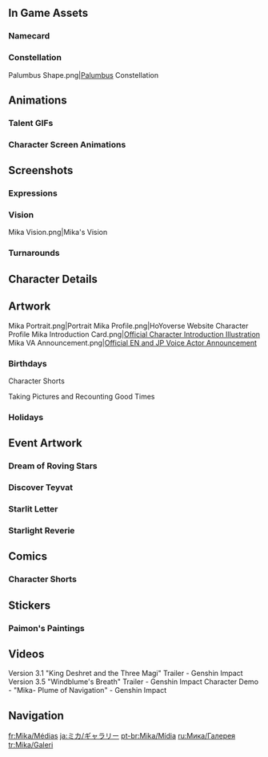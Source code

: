 {{CharacterTabs}}
{{TOC Limit}}
==In Game Assets==
{{Assets}}

===Namecard===
{{Assets/Namecard|Index|Mika}}

===Constellation===
<gallery>Palumbus Shape.png|[[Palumbus]] Constellation</gallery>

==Animations==
===Talent GIFs===
{{Talent Previews by Character|Mika}}

===Character Screen Animations===
{{Preview/CharacterAnimations}}

==Screenshots==
===Expressions===
{{Character Expression|Mika|Default|Pensive|Serious}}

===Vision===
<gallery>Mika Vision.png|Mika's Vision</gallery>

===Turnarounds===
{{Turnarounds}}

==Character Details==
{{Files by Character Gallery|Character Details|character=Mika}}

==Artwork==
<gallery>
Mika Portrait.png|Portrait
Mika Profile.png|HoYoverse Website Character Profile
Mika Introduction Card.png|[https://twitter.com/GenshinImpact/status/1614927567605088257 Official Character Introduction Illustration]
Mika VA Announcement.png|[https://twitter.com/GenshinImpact/status/1636608303231844352 Official EN and JP Voice Actor Announcement]
</gallery>

===Birthdays===
{{Files by Character Gallery|Mika Birthday Artwork|character = Mika|not1=Character Shorts|not2=Taking Pictures and Recounting Good Times Images}}

;Character Shorts
{{Files by Character Gallery|Mika Birthday Artwork|character = Mika|not1=Character Birthday Artwork|not2=Taking Pictures and Recounting Good Times Images}}

;Taking Pictures and Recounting Good Times
{{Main|Taking Pictures and Recounting Good Times/Mika}}
{{Files by Character Gallery|Mika Birthday Artwork|character = Mika|not1=Character Shorts|not2=Character Birthday Artwork}}

===Holidays===
{{Files by Character Gallery|Holiday Artwork}}
<!--
===Promotions===
{{Files by Character Gallery|Promotional Artwork}}

===Social Media===
{{Files by Character Gallery|Social Media Celebration}}

===Miscellaneous===
{{Files by Character Gallery|Miscellaneous Artwork}}
-->
==Event Artwork==
===Dream of Roving Stars===
{{Main|Dream of Roving Stars}}
{{Files by Character Gallery|Dream of Roving Stars Images}}

===Discover Teyvat===
{{Main|Discover Teyvat}}
{{Files by Character Gallery|Discover Teyvat Images}}

===Starlit Letter===
{{Main|Starlit Letter}}
{{Files by Character Gallery|Starlit Letter Images}}

===Starlight Reverie===
{{Main|Starlight Reverie}}
{{Files by Character Gallery|Starlight Reverie Images}}

==Comics==
<!--
===4-Panel Comics===
<gallery>

</gallery>
-->

===Character Shorts===
{{Files by Character Gallery|Character Shorts|character=Mika|not1=Mika Birthday Artwork}}

==Stickers==
===Paimon's Paintings===
{{Paimon's Paintings Images|Mika|nochar=1|nopplink=1}}

==Videos==
<!--Keep videos in chronological order. -->
<gallery>
Version 3.1 "King Deshret and the Three Magi" Trailer - Genshin Impact
Version 3.5 "Windblume's Breath" Trailer - Genshin Impact
Character Demo - "Mika- Plume of Navigation" - Genshin Impact
</gallery>
<!--
===Cameos===

==References==
{{Reflist}}
-->

==Navigation==
{{Character Navbox|Gallery}}

[[fr:Mika/Médias]]
[[ja:ミカ/ギャラリー]]
[[pt-br:Mika/Mídia]]
[[ru:Мика/Галерея]]
[[tr:Mika/Galeri]]